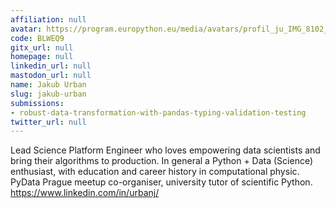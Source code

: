 ```yaml
---
affiliation: null
avatar: https://program.europython.eu/media/avatars/profil_ju_IMG_8102_1_ckFI61i.jpeg
code: BLWEQ9
gitx_url: null
homepage: null
linkedin_url: null
mastodon_url: null
name: Jakub Urban
slug: jakub-urban
submissions:
- robust-data-transformation-with-pandas-typing-validation-testing
twitter_url: null
---
```


Lead Science Platform Engineer who loves empowering data scientists and bring their algorithms to production. In general a Python + Data (Science) enthusiast, with education and career history in computational physic. PyData Prague meetup co-organiser, university tutor of scientific Python.
https://www.linkedin.com/in/urbanj/